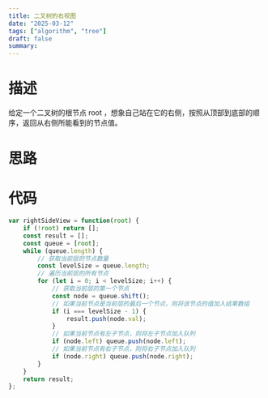 ```yaml
---
title: 二叉树的右视图
date: "2025-03-12"
tags: ["algorithm", "tree"]
draft: false
summary:
---
```


# 描述

给定一个二叉树的根节点 root ，想象自己站在它的右侧，按照从顶部到底部的顺序，返回从右侧所能看到的节点值。



# 思路





# 代码

```js
var rightSideView = function(root) {
    if (!root) return [];
    const result = [];  
    const queue = [root];
    while (queue.length) {
        // 获取当前层的节点数量
        const levelSize = queue.length;
        // 遍历当前层的所有节点
        for (let i = 0; i < levelSize; i++) {
            // 获取当前层的第一个节点
            const node = queue.shift();
            // 如果当前节点是当前层的最后一个节点，则将该节点的值加入结果数组
            if (i === levelSize - 1) {
                result.push(node.val);
            }
            // 如果当前节点有左子节点，则将左子节点加入队列
            if (node.left) queue.push(node.left);
            // 如果当前节点有右子节点，则将右子节点加入队列
            if (node.right) queue.push(node.right);
        }
    }
    return result;
};
```


